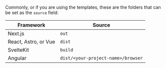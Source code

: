 Commonly, or if you are using the templates, these are the folders that can be set as the `source` field:

| Framework            | Source                             |
| -------------------- | ---------------------------------- |
| Next.js              | `out`                              |
| React, Astro, or Vue | `dist`                             |
| SvelteKit            | `build`                            |
| Angular              | `dist/<your-project-name>/browser` |